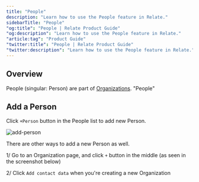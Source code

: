 ```yaml
---
title: "People"
description: "Learn how to use the People feature in Relate."
sidebarTitle: "People"
"og:title": "People | Relate Product Guide"
"og:description": "Learn how to use the People feature in Relate."
"article:tag": "Product Guide"
"twitter:title": "People | Relate Product Guide"
"twitter:description": "Learn how to use the People feature in Relate."
---
```


## Overview

People (singular: Person) are part of [Organizations](/features/organizations/). "People"

## Add a Person

Click `+Person` button in the People list to add new Person.

![add-person](/docs/images/features/add-person.png)

There are other ways to add a new Person as well.

1/ Go to an Organization page, and click `+` button in the middle (as seen in the screenshot below)

2/ Click `Add contact data` when you're creating a new Organization

